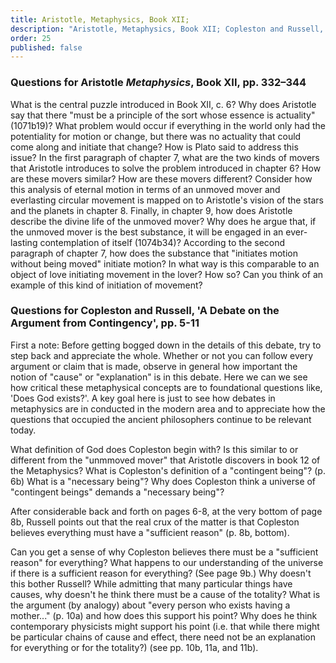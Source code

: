 ```yaml
---
title: Aristotle, Metaphysics, Book XII;
description: "Aristotle, Metaphysics, Book XII; Copleston and Russell, A Debate on the Argument from Contingency"
order: 25
published: false
---
```



### Questions for Aristotle *Metaphysics*, Book XII, pp. 332–344

<QuestionBlock type="reading-content">
<Question level={1}>What is the central puzzle introduced in Book XII, c. 6?</Question>
<Question level={2}>Why does Aristotle say that there "must be a principle of the sort whose essence is actuality" (1071b19)?</Question>
<Question level={2}>What problem would occur if everything in the world only had the potentiality for motion or change, but there was no actuality that could come along and initiate that change?</Question>
<Question level={2}>How is Plato said to address this issue?</Question>
</QuestionBlock>
<QuestionBlock type="reading-content">
<Question level={1}>In the first paragraph of chapter 7, what are the two kinds of movers that Aristotle introduces to solve the problem introduced in chapter 6?</Question>
<Question level={2}>How are these movers similar?</Question>
<Question level={2}>How are these movers different?</Question>
</QuestionBlock>
<QuestionBlock type="reading-content">
<Question level={1}>Consider how this analysis of eternal motion in terms of an unmoved mover and everlasting circular movement is mapped on to Aristotle's vision of the stars and the planets in chapter 8.</Question>
</QuestionBlock>
<QuestionBlock type="reading-content">
<Question level={1}>Finally, in chapter 9, how does Aristotle describe the divine life of the unmoved mover?</Question>
<Question level={2}>Why does he argue that, if the unmoved mover is the best substance, it will be engaged in an ever-lasting contemplation of itself (1074b34)?</Question>
</QuestionBlock>
<QuestionBlock type="reading-discussion">
<Question level={1}>According to the second paragraph of chapter 7, how does the substance that "initiates motion without being moved" initiate motion?</Question>
<Question level={2}>In what way is this comparable to an object of love initiating movement in the lover? How so?</Question>
<Question level={2}>Can you think of an example of this kind of initiation of movement?</Question>
</QuestionBlock>

### Questions for Copleston and Russell, 'A Debate on the Argument from Contingency', pp. 5-11

First a note: Before getting bogged down in the details of this debate, try to step back and appreciate the whole. Whether or not you can follow every argument or claim that is made, observe in general how important the notion of "cause" or "explanation" is in this debate. Here we can we see how critical these metaphysical concepts are to foundational questions like, 'Does God exists?'. A key goal here is just to see how debates in metaphysics are in conducted in the modern area and to appreciate how the questions that occupied the ancient philosophers continue to be relevant today.


<QuestionBlock type="reading-content">
  <Question level={1}>What definition of God does Copleston begin with?</Question>
  <Question level={2} type="reading-discussion">Is this similar to or different from the "unmmoved mover" that Aristotle discovers in book 12 of the Metaphysics?</Question>
</QuestionBlock>

<QuestionBlock type="reading-content">
  <Question level={1}>What is Copleston's definition of a "contingent being"? (p. 6b)</Question>
  <Question level={1}>What is a "necessary being"?</Question>
  <Question level={1}>Why does Copleston think a universe of "contingent beings" demands a "necessary being"?</Question>
</QuestionBlock>

After considerable back and forth on pages 6-8, at the very bottom of page 8b, Russell points out that the real crux of the matter is that Copleston believes everything must have a "sufficient reason" (p. 8b, bottom).

<QuestionBlock type="reading-content">
  <Question level={1}>Can you get a sense of why Copleston believes there must be a "sufficient reason" for everything? </Question>
  <Question level={2}>What happens to our understanding of the universe if there is a sufficient reason for everything? (See page 9b.)</Question>
  <Question level={1}>Why doesn't this bother Russell?</Question>
  <Question level={2}>While admitting that many particular things have causes, why doesn't he think there must be a cause of the totality?</Question>
  <Question level={3}>What is the argument (by analogy) about "every person who exists having a mother..." (p. 10a) and how does this support his point?</Question>
  <Question level={3}>Why does he think contemporary physicists might support his point (i.e. that while there might be particular chains of cause and effect, there need not be an explanation for everything or for the totality?) (see pp. 10b, 11a, and 11b).</Question>
</QuestionBlock>
